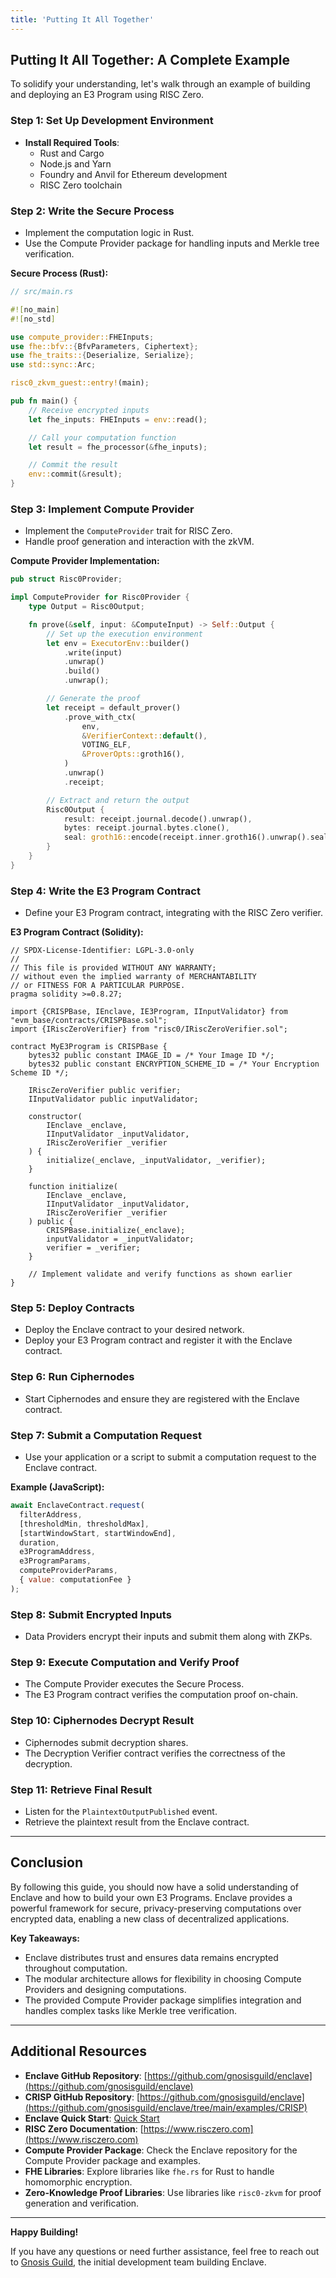 ```yaml
---
title: 'Putting It All Together'
---
```



## Putting It All Together: A Complete Example

To solidify your understanding, let's walk through an example of building and deploying an E3 Program using RISC Zero.

### Step 1: Set Up Development Environment

- **Install Required Tools**:
  - Rust and Cargo
  - Node.js and Yarn
  - Foundry and Anvil for Ethereum development
  - RISC Zero toolchain

### Step 2: Write the Secure Process

- Implement the computation logic in Rust.
- Use the Compute Provider package for handling inputs and Merkle tree verification.

**Secure Process (Rust):**

```rust
// src/main.rs

#![no_main]
#![no_std]

use compute_provider::FHEInputs;
use fhe::bfv::{BfvParameters, Ciphertext};
use fhe_traits::{Deserialize, Serialize};
use std::sync::Arc;

risc0_zkvm_guest::entry!(main);

pub fn main() {
    // Receive encrypted inputs
    let fhe_inputs: FHEInputs = env::read();

    // Call your computation function
    let result = fhe_processor(&fhe_inputs);

    // Commit the result
    env::commit(&result);
}
```

### Step 3: Implement Compute Provider

- Implement the `ComputeProvider` trait for RISC Zero.
- Handle proof generation and interaction with the zkVM.

**Compute Provider Implementation:**

```rust
pub struct Risc0Provider;

impl ComputeProvider for Risc0Provider {
    type Output = Risc0Output;

    fn prove(&self, input: &ComputeInput) -> Self::Output {
        // Set up the execution environment
        let env = ExecutorEnv::builder()
            .write(input)
            .unwrap()
            .build()
            .unwrap();

        // Generate the proof
        let receipt = default_prover()
            .prove_with_ctx(
                env,
                &VerifierContext::default(),
                VOTING_ELF,
                &ProverOpts::groth16(),
            )
            .unwrap()
            .receipt;

        // Extract and return the output
        Risc0Output {
            result: receipt.journal.decode().unwrap(),
            bytes: receipt.journal.bytes.clone(),
            seal: groth16::encode(receipt.inner.groth16().unwrap().seal.clone()).unwrap(),
        }
    }
}
```

### Step 4: Write the E3 Program Contract

- Define your E3 Program contract, integrating with the RISC Zero verifier.

**E3 Program Contract (Solidity):**

```solidity
// SPDX-License-Identifier: LGPL-3.0-only
//
// This file is provided WITHOUT ANY WARRANTY;
// without even the implied warranty of MERCHANTABILITY
// or FITNESS FOR A PARTICULAR PURPOSE.
pragma solidity >=0.8.27;

import {CRISPBase, IEnclave, IE3Program, IInputValidator} from "evm_base/contracts/CRISPBase.sol";
import {IRiscZeroVerifier} from "risc0/IRiscZeroVerifier.sol";

contract MyE3Program is CRISPBase {
    bytes32 public constant IMAGE_ID = /* Your Image ID */;
    bytes32 public constant ENCRYPTION_SCHEME_ID = /* Your Encryption Scheme ID */;

    IRiscZeroVerifier public verifier;
    IInputValidator public inputValidator;

    constructor(
        IEnclave _enclave,
        IInputValidator _inputValidator,
        IRiscZeroVerifier _verifier
    ) {
        initialize(_enclave, _inputValidator, _verifier);
    }

    function initialize(
        IEnclave _enclave,
        IInputValidator _inputValidator,
        IRiscZeroVerifier _verifier
    ) public {
        CRISPBase.initialize(_enclave);
        inputValidator = _inputValidator;
        verifier = _verifier;
    }

    // Implement validate and verify functions as shown earlier
}
```

### Step 5: Deploy Contracts

- Deploy the Enclave contract to your desired network.
- Deploy your E3 Program contract and register it with the Enclave contract.

### Step 6: Run Ciphernodes

- Start Ciphernodes and ensure they are registered with the Enclave contract.

### Step 7: Submit a Computation Request

- Use your application or a script to submit a computation request to the Enclave contract.

**Example (JavaScript):**

```javascript
await EnclaveContract.request(
  filterAddress,
  [thresholdMin, thresholdMax],
  [startWindowStart, startWindowEnd],
  duration,
  e3ProgramAddress,
  e3ProgramParams,
  computeProviderParams,
  { value: computationFee }
);
```

### Step 8: Submit Encrypted Inputs

- Data Providers encrypt their inputs and submit them along with ZKPs.

### Step 9: Execute Computation and Verify Proof

- The Compute Provider executes the Secure Process.
- The E3 Program contract verifies the computation proof on-chain.

### Step 10: Ciphernodes Decrypt Result

- Ciphernodes submit decryption shares.
- The Decryption Verifier contract verifies the correctness of the decryption.

### Step 11: Retrieve Final Result

- Listen for the `PlaintextOutputPublished` event.
- Retrieve the plaintext result from the Enclave contract.

---

## Conclusion

By following this guide, you should now have a solid understanding of Enclave and how to build your own E3 Programs. Enclave provides a powerful framework for secure, privacy-preserving computations over encrypted data, enabling a new class of decentralized applications.

**Key Takeaways:**

- Enclave distributes trust and ensures data remains encrypted throughout computation.
- The modular architecture allows for flexibility in choosing Compute Providers and designing computations.
- The provided Compute Provider package simplifies integration and handles complex tasks like Merkle tree verification.

---

## Additional Resources

- **Enclave GitHub Repository**: [https://github.com/gnosisguild/enclave](https://github.com/gnosisguild/enclave)
- **CRISP GitHub Repository**: [https://github.com/gnosisguild/enclave](https://github.com/gnosisguild/enclave/tree/main/examples/CRISP)
- **Enclave Quick Start**: [Quick Start](/quick-start)
- **RISC Zero Documentation**: [https://www.risczero.com](https://www.risczero.com)
- **Compute Provider Package**: Check the Enclave repository for the Compute Provider package and examples.
- **FHE Libraries**: Explore libraries like `fhe.rs` for Rust to handle homomorphic encryption.
- **Zero-Knowledge Proof Libraries**: Use libraries like `risc0-zkvm` for proof generation and verification.

---

**Happy Building!**

If you have any questions or need further assistance, feel free to reach out to [Gnosis Guild](https://gnosisguild.org), the initial development team building Enclave.
